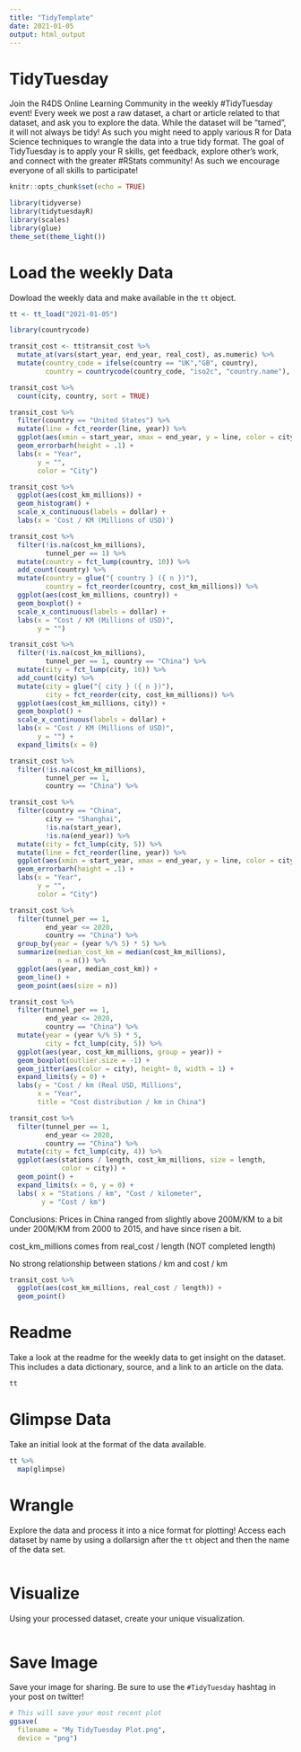 ```yaml
---
title: "TidyTemplate"
date: 2021-01-05
output: html_output
---
```


# TidyTuesday

Join the R4DS Online Learning Community in the weekly #TidyTuesday event!
Every week we post a raw dataset, a chart or article related to that dataset, and ask you to explore the data.
While the dataset will be “tamed”, it will not always be tidy! As such you might need to apply various R for Data Science techniques to wrangle the data into a true tidy format.
The goal of TidyTuesday is to apply your R skills, get feedback, explore other’s work, and connect with the greater #RStats community!
As such we encourage everyone of all skills to participate!

```r

knitr::opts_chunk$set(echo = TRUE)

library(tidyverse)
library(tidytuesdayR)
library(scales)
library(glue)
theme_set(theme_light())
```

# Load the weekly Data

Dowload the weekly data and make available in the `tt` object.

```r

tt <- tt_load("2021-01-05")

library(countrycode)

transit_cost <- tt$transit_cost %>%
  mutate_at(vars(start_year, end_year, real_cost), as.numeric) %>% 
  mutate(country_code = ifelse(country == "UK","GB", country),
         country = countrycode(country_code, "iso2c", "country.name"), tunnel_per = tunnel / length, rr = ifelse(rr, "Railroad", "Not Railroad"))

```

```r

transit_cost %>%
  count(city, country, sort = TRUE)

transit_cost %>% 
  filter(country == "United States") %>% 
  mutate(line = fct_reorder(line, year)) %>% 
  ggplot(aes(xmin = start_year, xmax = end_year, y = line, color = city, size = real_cost)) + 
  geom_errorbarh(height = .1) + 
  labs(x = "Year", 
       y = "", 
       color = "City")

transit_cost %>% 
  ggplot(aes(cost_km_millions)) +
  geom_histogram() +
  scale_x_continuous(labels = dollar) +
  labs(x = 'Cost / KM (Millions of USD)')

transit_cost %>%
  filter(!is.na(cost_km_millions),
         tunnel_per == 1) %>%
  mutate(country = fct_lump(country, 10)) %>% 
  add_count(country) %>% 
  mutate(country = glue("{ country } ({ n })"),
         country = fct_reorder(country, cost_km_millions)) %>% 
  ggplot(aes(cost_km_millions, country)) + 
  geom_boxplot() + 
  scale_x_continuous(labels = dollar) + 
  labs(x = "Cost / KM (Millions of USD)", 
       y = "")
```

```r
transit_cost %>%
  filter(!is.na(cost_km_millions),
         tunnel_per == 1, country == "China") %>%
  mutate(city = fct_lump(city, 10)) %>% 
  add_count(city) %>% 
  mutate(city = glue("{ city } ({ n })"),
         city = fct_reorder(city, cost_km_millions)) %>% 
  ggplot(aes(cost_km_millions, city)) + 
  geom_boxplot() + 
  scale_x_continuous(labels = dollar) + 
  labs(x = "Cost / KM (Millions of USD)", 
       y = "") +
  expand_limits(x = 0)

transit_cost %>%
  filter(!is.na(cost_km_millions),
         tunnel_per == 1, 
         country == "China") %>%
```

```r
transit_cost %>% 
  filter(country == "China",
         city == "Shanghai",
         !is.na(start_year),
         !is.na(end_year)) %>% 
  mutate(city = fct_lump(city, 5)) %>% 
  mutate(line = fct_reorder(line, year)) %>% 
  ggplot(aes(xmin = start_year, xmax = end_year, y = line, color = city, size = real_cost)) + 
  geom_errorbarh(height = .1) + 
  labs(x = "Year", 
       y = "", 
       color = "City")

transit_cost %>% 
  filter(tunnel_per == 1,
         end_year <= 2020,
         country == "China") %>% 
  group_by(year = (year %/% 5) * 5) %>% 
  summarize(median_cost_km = median(cost_km_millions),
            n = n()) %>% 
  ggplot(aes(year, median_cost_km)) +
  geom_line() +
  geom_point(aes(size = n))

transit_cost %>% 
  filter(tunnel_per == 1,
         end_year <= 2020,
         country == "China") %>% 
  mutate(year = (year %/% 5) * 5,
         city = fct_lump(city, 5)) %>% 
  ggplot(aes(year, cost_km_millions, group = year)) +
  geom_boxplot(outlier.size = -1) +
  geom_jitter(aes(color = city), height= 0, width = 1) +
  expand_limits(y = 0) +
  labs(y = "Cost / km (Real USD, Millions",
       x = "Year",
       title = "Cost distribution / km in China")

transit_cost %>% 
  filter(tunnel_per == 1,
         end_year <= 2020,
         country == "China") %>% 
  mutate(city = fct_lump(city, 4)) %>% 
  ggplot(aes(stations / length, cost_km_millions, size = length,
             color = city)) +
  geom_point() +
  expand_limits(x = 0, y = 0) +
  labs( x = "Stations / km", "Cost / kilometer",
        y = "Cost / km")

```

Conclusions: Prices in China ranged from slightly above 200M/KM to a bit under 200M/KM from 2000 to 2015, and have since risen a bit.

cost_km_millions comes from real_cost / length (NOT completed length)

No strong relationship between stations / km and cost / km


```r
transit_cost %>% 
  ggplot(aes(cost_km_millions, real_cost / length)) + 
  geom_point()
```

# Readme

Take a look at the readme for the weekly data to get insight on the dataset.
This includes a data dictionary, source, and a link to an article on the data.

```r

tt

```


# Glimpse Data

Take an initial look at the format of the data available.

```r

tt %>% 
  map(glimpse)

```

# Wrangle

Explore the data and process it into a nice format for plotting! Access each dataset by name by using a dollarsign after the `tt` object and then the name of the data set.

```r



```


# Visualize

Using your processed dataset, create your unique visualization.

```r


  
```

# Save Image

Save your image for sharing. Be sure to use the `#TidyTuesday` hashtag in your post on twitter! 

```r

# This will save your most recent plot
ggsave(
  filename = "My TidyTuesday Plot.png",
  device = "png")

```
